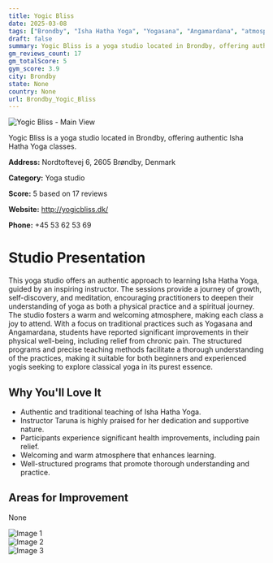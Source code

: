 ```yaml
---
title: Yogic Bliss
date: 2025-03-08
tags: ["Brondby", "Isha Hatha Yoga", "Yogasana", "Angamardana", "atmosphere", "authenticity", "Brondby"]  
draft: false
summary: Yogic Bliss is a yoga studio located in Brondby, offering authentic Isha Hatha Yoga classes.
gm_reviews_count: 17
gm_totalScore: 5
gym_score: 3.9
city: Brondby
state: None
country: None
url: Brondby_Yogic_Bliss
---
```


<div className="aspect-[16/9] relative my-8">
  <img 
    src="https://lh5.googleusercontent.com/p/AF1QipO9Gp7u_1V5qAZuZHDEw_PPeQjjtXC44vod0zhf=w1920-h1080-k-no"
    alt="Yogic Bliss - Main View"
    className="object-cover absolute inset-0 w-full h-full rounded-lg"
  />
</div>

Yogic Bliss is a yoga studio located in Brondby, offering authentic Isha Hatha Yoga classes.

**Address:** Nordtoftevej 6, 2605 Brøndby, Denmark

**Category:** Yoga studio

**Score:** 5 based on 17 reviews

**Website:** http://yogicbliss.dk/

**Phone:** +45 53 62 53 69

# Studio Presentation

This yoga studio offers an authentic approach to learning Isha Hatha Yoga, guided by an inspiring instructor. The sessions provide a journey of growth, self-discovery, and meditation, encouraging practitioners to deepen their understanding of yoga as both a physical practice and a spiritual journey. The studio fosters a warm and welcoming atmosphere, making each class a joy to attend. With a focus on traditional practices such as Yogasana and Angamardana, students have reported significant improvements in their physical well-being, including relief from chronic pain. The structured programs and precise teaching methods facilitate a thorough understanding of the practices, making it suitable for both beginners and experienced yogis seeking to explore classical yoga in its purest essence.

## Why You'll Love It

- Authentic and traditional teaching of Isha Hatha Yoga.
- Instructor Taruna is highly praised for her dedication and supportive nature.
- Participants experience significant health improvements, including pain relief.
- Welcoming and warm atmosphere that enhances learning.
- Well-structured programs that promote thorough understanding and practice.

## Areas for Improvement

None

<div className="grid grid-cols-1 xl:grid-cols-2 gap-4 my-8">
<div className="aspect-[4/3] relative"><img src="https://lh5.googleusercontent.com/p/AF1QipMDYXM478islpnSaFAXhDIEkkJQxQ2vzhVOmw_e=w1920-h1080-k-no" alt="Image 1" className="object-cover absolute inset-0 w-full h-full rounded-lg" /></div>
<div className="aspect-[4/3] relative"><img src="https://lh5.googleusercontent.com/p/AF1QipNIoJEtz61ApUTB5aoVNzpjW2BI1Dt_NrXC1KFo=w1920-h1080-k-no" alt="Image 2" className="object-cover absolute inset-0 w-full h-full rounded-lg" /></div>
<div className="aspect-[4/3] relative"><img src="https://streetviewpixels-pa.googleapis.com/v1/thumbnail?panoid=hvTeweO0sGfGoiyBHozOPA&cb_client=maps_sv.tactile.gps&w=203&h=100&yaw=329.12646&pitch=0&thumbfov=100" alt="Image 3" className="object-cover absolute inset-0 w-full h-full rounded-lg" /></div>
</div>